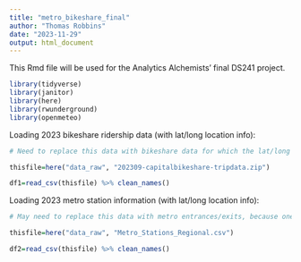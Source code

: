 ```yaml
---
title: "metro_bikeshare_final"
author: "Thomas Robbins"
date: "2023-11-29"
output: html_document
---
```


This Rmd file will be used for the Analytics Alchemists' final DS241 project.

```r

library(tidyverse)
library(janitor)
library(here)
library(rwunderground)
library(openmeteo)

```

Loading 2023 bikeshare ridership data (with lat/long location info):

```r

# Need to replace this data with bikeshare data for which the lat/long data isn't rounded to 2 decimals (1 km resolution):

thisfile=here("data_raw", "202309-capitalbikeshare-tripdata.zip")

df1=read_csv(thisfile) %>% clean_names()

```

Loading 2023 metro station information (with lat/long location info):

```r

# May need to replace this data with metro entrances/exits, because one metro station may have multiple exits far apart.

thisfile=here("data_raw", "Metro_Stations_Regional.csv")

df2=read_csv(thisfile) %>% clean_names()

```

